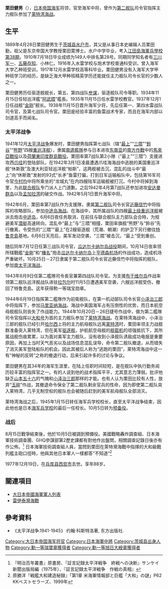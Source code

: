 {{Infobox Military Person
|name= 栗田健男
|lived= 1889年4月28日 - 1977年12月19日
|placeofbirth= [[茨城县|茨城县]]
|placeofdeath= [[茨城县|茨城县]]
|image= [[File:Takeo_Kurita.jpg|220px]]
|caption= 海軍中將 栗田健男
|nickname=
|allegiance= [[大日本帝國海軍|大日本帝國海軍]]
|serviceyears= 1910年－1945年
|rank= 海軍中將
|commands= 第七、第三、第四战队司令官<br />[[第2艦隊_(日本海軍)|第2艦隊]]司令長官
|unit=
|battles= [[太平洋戰爭|太平洋戰爭]]
|awards= 勲一等瑞宝勋章
|laterwork=
}}
{{japanese|japanese=栗田健男|kana=くりた たけお|romaji=Kurita Takeo}}

'''栗田健男'''（{{bd|1889年|4月28日|1977年|12月19日}}），[[大日本帝國海軍|日本帝国海军]]将领，官至海军中将，曾作为[[第2艦隊_(日本海軍)|第二舰队]]司令官指挥主力舰队参加了[[雷伊泰灣海戰|莱特湾海战]]。

== 生平 ==
1889年4月28日栗田健男生于[[茨城县|茨城县]][[水户市|水户市]]，其父是从事日本史编辑人员栗田勤，祖父是东京帝国大学教授栗田寛博士。水户中学毕业，考入[[江田島市|江田島]][[海軍兵學校|海軍兵學校]][[海军兵学校毕业生列表#38期|第38期]]，1910年7月18日毕业成绩为149人中排名第28号。同期同学知名者有[[三川军一|三川军一]]、[[五藤存知|五藤存知]]、小林仁。1916年入水雷学校与炮术学校普通科受训，曾入海军大学乙种班受训，1917年12月水雷学校高等科毕业。栗田健男没有入海军大学甲种班学习的经历，是缺乏海大甲种班精英学历还能就任主力舰队司令长官的少数人之一。

栗田健男历任驱逐舰舰长，第五、第四战队[[参谋|参谋]]，驱逐舰队司令等职。1934年11月15日任轻巡洋艦“[[阿武隈號輕巡洋艦|阿武隈]]”艦長。1935年11月15日任水雷学校教官。1937年12月1日任战舰“[[金剛號戰艦|金刚]]”舰长。1938年11月15日晋升海军少将，先后任第一、第四水雷战队司令官，及第七战队司令官。栗田是经验丰富的鱼雷战术专家，而且在海军内部以剑道高手而闻名。
 
=== 太平洋战争 ===
1941年12月[[太平洋战争|太平洋战争]]爆发时，栗田健男指挥第七战队（辖“[[最上号重巡洋舰|最上]]”“[[三隈號重巡洋艦|三隈]]”“[[鈴谷號重巡洋艦|鈴谷]]”“[[熊野號重巡洋艦|熊野]]”四艘[[重巡洋舰|重巡洋舰]]），隶属[[南遣舰队|南遣艦隊]]参与日本进攻[[东南亚|东南亚]]的[[南方作戰|南方作戰]]中的[[馬來亞戰役|馬來亞戰役]]以及[[荷蘭東印度群島戰役|荷蘭東印度群島戰役]]。栗田率第7战队第2小隊（“最上”“三隈”）支援进攻西[[爪哇|爪哇]]的登陆部队，在1942年3月1日凌晨遭遇爪哇海海战中逃脱的美国重巡洋舰“休斯敦”及澳大利亚轻巡洋舰“帕斯”，这两舰被击沉，混乱的战斗中“最上”向“休斯敦”发射的93式“长矛”鱼雷打偏，打到日军运输船队中，包括第16军司令官[[今村均|今村均]]中将所乘坐的“龙城丸”在内四艘陆军运输舰被打沉，今村中将掉到海里，为此[[联合舰队|联合舰队]]专门派人上门道歉。之后1942年4月第7战队还参加进攻[[安达曼群岛|安达曼群岛]]以及[[孟加拉湾|孟加拉湾]]的破交作战。1942年5月1日晋升海军中将。

1942年6月，栗田率第7战队作为支援隊，隶属[[第2舰队_(日本海军)|第二舰队]]司令长官[[近藤信竹|近藤信竹]]中将指挥的攻略部队，参加[[中途岛海战|中途岛海战]]。在海战中，其所属战队的四艘[[最上级重巡洋舰|最上级重巡洋舰]]被派去炮击[[中途岛|中途岛]]，6月6日夜任务取消，在前往与联合舰队主力部队会合時，为规避美军[[潜艇|潜艇]]高速转向，混乱中“最上”与“三隈”相撞，栗田率旗舰“熊野”与“鈴谷”先行撤离，令受伤的“三隈”“最上”在2艘驱逐舰（荒潮、朝潮）的护卫下另行撤往[[楚克群島|特鲁克島]]基地。6月6日天亮后，美军发动空袭，“三隈”被击沉，“最上”受到重创。

随后同年7月12日任第三战队司令官，[[瓜達爾卡納爾島戰役|瓜达尔卡纳尔岛战役]]期间，10月14日夜率领所辖戰艦“[[金剛號戰艦|金剛]]”和“[[榛名號戰艦|榛名]]”炮击[[瓜达尔卡纳尔岛|瓜达尔卡纳尔岛]]上[[亨德森机场（瓜岛）|亨德森机场]]的作战成功，造成机场严重破坏。10月25日－27日隶属于第二舰队司令长官近藤信竹中将指挥的舰队，参加[[聖克魯斯群島戰役|南太平洋海战]]。

1943年8月9日任第二艦隊司令長官兼第四战队司令官。为支援[[布干维尔岛|布干维尔岛]]作战率领第二舰队巡洋舰战队进驻[[拉包爾|拉包尔]]时11月5日遭遇美军空袭，六艘巡洋舰受伤，撤回了特鲁克島。这年获得勲一等瑞宝勋章。

1944年6月19日指挥第二艦隊作为前衛舰队，在第一机动部队司令长官[[小澤治三郎|小泽治三郎]]中将指挥下，参加[[菲律賓海海戰|马里亚纳海战]]。海战中美国海军占有压倒性的优势，而日本航空母舰舰队则丧失了作战能力。1944年10月20日－26日捷号作战中，做为第二艦隊司令官指挥以[[大和號戰艦|大和号]]为首的主力舰队参加了[[雷伊泰灣海戰|莱特湾海战]]。在莱特湾海战中，小泽治三郎的舰队已经引开[[小威廉·海爾賽|哈尔西]]上将的主力航母舰队远离[[萊特灣|莱特湾]]时，栗田率领主力战舰群准备突入莱特湾，但在美军[[驱逐舰|驱逐舰]]，护航航空母舰的[[舰载机|舰载机]]的顽强抵抗下，其所属战舰伤痕累累，以为面对美军主力舰队，没有收到小泽舰队诱敌成功电报是重要原因，再加上当时天气恶劣以及战场信息混乱误导，命令第二舰队撤退，从而错失了消灭美军登陆船队的机会。因此其被后人称为“逃跑的栗田”，莱特湾海战中这一有“神秘的反转”之称的撤退行动，后来引起许多的讨论与争议。

栗田健男在其34年的海军生涯里，在陆上任职时间较短，是在舰队中执行勤务阅历较丰富的指挥官之一。有的人说到他的战术指挥平平，尤其意志力薄弱。批评他缺乏[[山本五十六|山本五十六]]的气魄和[[小澤治三郎|小泽治三郎]]那样的才能。也有人认为栗田比较有人性，放弃“[[玉碎|玉碎]]”作战，其撤退命令保全了第二舰队剩余官兵的性命，因为即使第二舰队突入莱特湾，几乎无制空权的舰队也会被随后赶到的美军航母舰队全部消灭。

莱特湾海战之后，1945年1月15日转任海军兵学校校长，直至太平洋战争结束，因此他也是日本[[海军兵学校|海军兵学校]]的最后一任校长。10月5日转为[[预备役|预备役]]。

=== 战后 ===
8月15日戰爭結束後，他於10月5日被調到預備役。美國戰略轟炸調查組、日本海軍技術調查團、GHQ參謀部第2歷史課都有對他作出盤問，相關調查記錄日後亦有作公佈。<ref>『明治百年叢書』原書房、『証言記録太平洋戦争　終戦への決断』サンケイ新聞出版局編（1975年）、『証言記録太平洋戦争　作戦の真相』</ref> 日本海軍技術調查組人員，當問到栗田在萊特灣海戰中指揮的大和級戰列艦主砲口徑時，他與其他日本軍人一樣都答“不知道”<ref>原勝洋『戦艦大和建造秘録』「第1章 米海軍情報部と巨艦「大和」の謎」P62 KKベストセラーズ、1999年</ref>

1977年12月19日，在[[兵库县|兵库县]][[西宫市|西宫市]]去世。享年88岁。

== 關連項目 ==
*[[大日本帝國海軍軍人列表|大日本帝國海軍軍人列表]]
*[[雷伊泰灣海戰|雷伊泰灣海戰]]

== 參考資料 ==
{{refbegin}}
*《太平洋战争.1941-1945》 约翰·科斯特洛著, 东方出版社.
{{refend}}

{{Authority control}}
{{DEFAULTSORT:Kurita Takeo}}
[[Category:大日本帝国海军将官|Category:大日本帝国海军将官]]
[[Category:日本海軍中將|Category:日本海軍中將]]
[[Category:茨城县出身人物|Category:茨城县出身人物]]
[[Category:勳一等瑞寶章獲得者|Category:勳一等瑞寶章獲得者]]
[[Category:勳一等旭日大綬章獲得者|Category:勳一等旭日大綬章獲得者]]